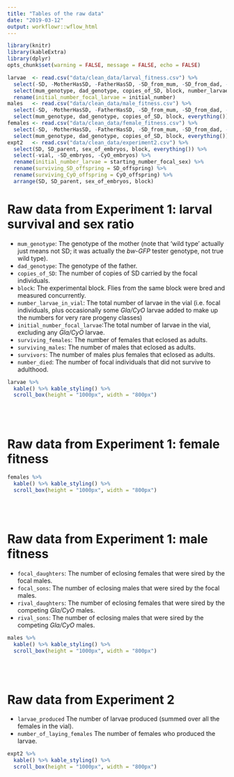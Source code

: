 ```yaml
---
title: "Tables of the raw data"
date: "2019-03-12"
output: workflowr::wflow_html
---
```


```r
library(knitr)
library(kableExtra)
library(dplyr)
opts_chunk$set(warning = FALSE, message = FALSE, echo = FALSE)
```


```r
larvae  <- read.csv("data/clean_data/larval_fitness.csv") %>% 
  select(-SD, -MotherHasSD, -FatherHasSD, -SD_from_mum, -SD_from_dad, -parent_with_SD, -vial, -total, -larval_density) %>%
  select(mum_genotype, dad_genotype, copies_of_SD, block, number_larvae_in_vial, initial_number, everything()) %>%
  rename(initial_number_focal_larvae = initial_number)
males   <- read.csv("data/clean_data/male_fitness.csv") %>% 
  select(-SD, -MotherHasSD, -FatherHasSD, -SD_from_mum, -SD_from_dad, -parent_with_SD, -vial, -total, -focal.male.fitness, -rival.male.fitness) %>%
  select(mum_genotype, dad_genotype, copies_of_SD, block, everything())
females <- read.csv("data/clean_data/female_fitness.csv") %>% 
  select(-SD, -MotherHasSD, -FatherHasSD, -SD_from_mum, -SD_from_dad, -parent_with_SD, -vial) %>%
  select(mum_genotype, dad_genotype, copies_of_SD, block, everything())
expt2   <- read.csv("data/clean_data/experiment2.csv") %>%
  select(SD, SD_parent, sex_of_embryos, block, everything()) %>%
  select(-vial, -SD_embryos, -CyO_embryos) %>%
  rename(initial_number_larvae = starting_number_focal_sex) %>%
  rename(surviving_SD_offspring = SD_offspring) %>%
  rename(surviving_CyO_offspring = CyO_offspring) %>%
  arrange(SD, SD_parent, sex_of_embryos, block)
```

# Raw data from Experiment 1: larval survival and sex ratio

 - `mum_genotype`: The genotype of the mother (note that 'wild type' actually just means not SD; it was actually the _bw-GFP_ tester genotype, not true wild type).
 - `dad_genotype`: The genotype of the father.
 - `copies_of_SD`: The number of copies of SD carried by the focal individuals.
 - `block`: The experimental block. Flies from the same block were bred and measured concurrently.
 - `number_larvae_in_vial`: The total number of larvae in the vial (i.e. focal individuals, plus occasionally some _Gla/CyO_ larvae added to make up the numbers for very rare progeny classes)
 - `initial_number_focal_larvae`:The total number of larvae in the vial, excluding any _Gla/CyO_ larvae.
 - `surviving_females`: The number of females that eclosed as adults.
 - `surviving_males`: The number of males that eclosed as adults.
 - `survivors`: The number of males plus females that eclosed as adults.
 - `number_died`: The number of focal individuals that did not survive to adulthood.

```r
larvae %>%
  kable() %>% kable_styling() %>%
  scroll_box(height = "1000px", width = "800px")
```
<br></br>

# Raw data from Experiment 1: female fitness

```r
females %>%
  kable() %>% kable_styling() %>%
  scroll_box(height = "1000px", width = "800px")
```
<br></br>

# Raw data from Experiment 1: male fitness

 - `focal_daughters`: The number of eclosing females that were sired by the focal males.
 - `focal_sons`: The number of eclosing males that were sired by the focal males.
 - `rival_daughters`: The number of eclosing females that were sired by the competing _Gla/CyO_ males.
 - `rival_sons`: The number of eclosing males that were sired by the competing _Gla/CyO_ males.
 
```r
males %>%
  kable() %>% kable_styling() %>%
  scroll_box(height = "1000px", width = "800px")
```
<br></br>

# Raw data from Experiment 2

  - `larvae_produced` The number of larvae produced (summed over all the females in the vial).
  - `number_of_laying_females` The number of females who produced the larvae. 
```r
expt2 %>%
  kable() %>% kable_styling() %>%
  scroll_box(height = "1000px", width = "800px")
```
